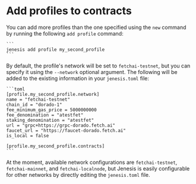 # Add profiles to contracts

You can add more profiles than the one specified using the `new` command by running the following `add profile` command:

    ```
    jenesis add profile my_second_profile
    ```

By default, the profile's network will be set to `fetchai-testnet`, but you can specify it using the `--network` optional argument. The following will be added to the existing information in your `jenesis.toml` file:

    ```toml
    [profile.my_second_profile.network]
    name = "fetchai-testnet"
    chain_id = "dorado-1"
    fee_minimum_gas_price = 5000000000
    fee_denomination = "atestfet"
    staking_denomination = "atestfet"
    url = "grpc+https://grpc-dorado.fetch.ai"
    faucet_url = "https://faucet-dorado.fetch.ai"
    is_local = false

    [profile.my_second_profile.contracts]
    ```

At the moment, available network configurations are `fetchai-testnet`, `fetchai-mainnet`, and `fetchai-localnode`, but Jenesis is easily configurable for other networks by directly editing the `jenesis.toml` file.
